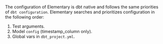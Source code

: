 <Accordion title="How test configurations are prioritized?">

The configuration of Elementary is dbt native and follows the same priorities of `dbt configuration`.
Elementary searches and prioritizes configuration in the following order:

1. Test arguments.
2. Model `config` (timestamp_column only).
3. Global vars in `dbt_project.yml`.

</Accordion>